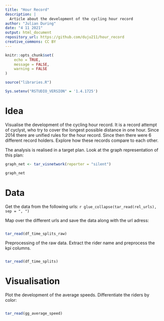 ```yaml
---
title: "Hour Record"
description: |
  Article about the development of the cycling hour record
author: "Julian During"
date: "4 11 2021"
output: html_document
repository_url: https://github.com/duju211/hour_record
creative_commons: CC BY
---
```


```r
knitr::opts_chunk$set(
	echo = TRUE,
	message = FALSE,
	warning = FALSE
)
```

```r
source("libraries.R")

Sys.setenv("RSTUDIO_VERSION" = '1.4.1725')
```

# Idea

Visualise the development of the cycling hour record.
It is a record attempt of cyclyst, who try to cover the longest possible
distance in one hour. Since 2014 there are unified rules for the hour record.
Since then there were 6 different record holders. Explore how these records
compare to each other.

The analysis is realised in a target plan. Look at the graph representation of
this plan:

```r
graph_net <- tar_visnetwork(reporter = "silent")
```

```r
graph_net
```

# Data

Get the data from the following urls:
`r glue_collapse(tar_read(rel_urls), sep = ", ")`

Map over the different urls and save the data along with the url adress:

```r
```

```r
tar_read(df_time_splits_raw)
```

Preprocessing of the raw data. Extract the rider name and preprocess the kpi
columns.

```r
```

```r
tar_read(df_time_splits)
```

# Visualisation

Plot the development of the average speeds. Differentiate the riders by color:

```r
```

```r
tar_read(gg_average_speed)
```


